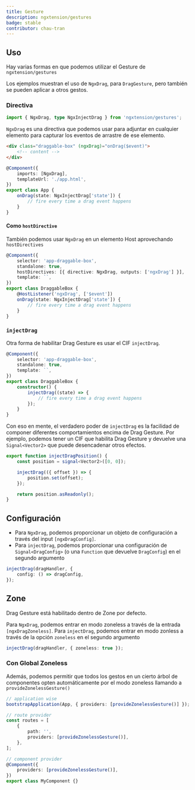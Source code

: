 ```yaml
---
title: Gesture
description: ngxtension/gestures
badge: stable
contributor: chau-tran
---
```



## Uso

Hay varias formas en que podemos utilizar el Gesture de `ngxtension/gestures`

Los ejemplos muestran el uso de `NgxDrag`, para `DragGesture`, pero también se pueden aplicar a otros gestos.

### Directiva

```ts
import { NgxDrag, type NgxInjectDrag } from 'ngxtension/gestures';
```

`NgxDrag` es una directiva que podemos usar para adjuntar en cualquier elemento para capturar los eventos de arrastre de ese elemento.

<Tabs>
	<TabItem label="html">

```html
<div class="draggable-box" (ngxDrag)="onDrag($event)">
	<!-- content -->
</div>
```

  </TabItem>
	<TabItem label="ts">

```ts
@Component({
	imports: [NgxDrag],
	templateUrl: './app.html',
})
export class App {
	onDrag(state: NgxInjectDrag['state']) {
		// fire every time a drag event happens
	}
}
```

  </TabItem>
</Tabs>

#### Como `hostDirective`

También podemos usar `NgxDrag` en un elemento Host aprovechando `hostDirectives`

```ts
@Component({
	selector: 'app-draggable-box',
	standalone: true,
	hostDirectives: [{ directive: NgxDrag, outputs: ['ngxDrag'] }],
	template: ``,
})
export class DraggableBox {
	@HostListener('ngxDrag', ['$event'])
	onDrag(state: NgxInjectDrag['state']) {
		// fire every time a drag event happens
	}
}
```

### `injectDrag`

Otra forma de habilitar Drag Gesture es usar el CIF `injectDrag`.

```ts
@Component({
	selector: 'app-draggable-box',
	standalone: true,
	template: ``,
})
export class DraggableBox {
	constructor() {
		injectDrag((state) => {
			// fire every time a drag event happens
		});
	}
}
```

Con eso en mente, el verdadero poder de `injectDrag` es la facilidad de componer diferentes comportamientos encima de Drag Gesture.
Por ejemplo, podemos tener un CIF que habilita Drag Gesture y devuelve una `Signal<Vector2>` que puede desencadenar otros efectos.

```ts
export function injectDragPosition() {
	const position = signal<Vector2>([0, 0]);

	injectDrag(({ offset }) => {
		position.set(offset);
	});

	return position.asReadonly();
}
```

## Configuración

- Para `NgxDrag`, podemos proporcionar un objeto de configuración a través del input `[ngxDragConfig]`.
- Para `injectDrag`, podemos proporcionar una configuración de `Signal<DragConfig>` (o una `Function` que devuelve `DragConfig`) en el segundo argumento

```ts
injectDrag(dragHandler, {
	config: () => dragConfig,
});
```

## Zone

Drag Gesture está habilitado dentro de Zone por defecto.

Para `NgxDrag`, podemos entrar en modo zoneless a través de la entrada `[ngxDragZoneless]`.
Para `injectDrag`, podemos entrar en modo zonless a través de la opción `zoneless` en el segundo argumento

```ts
injectDrag(dragHandler, { zoneless: true });
```

### Con Global Zoneless

Además, podemos permitir que todos los gestos en un cierto árbol de componentes opten automáticamente por el modo zoneless llamando a `provideZonelessGesture()`

```ts
// application wise
bootstrapApplication(App, { providers: [provideZonelessGesture()] });

// route provider
const routes = [
	{
		path: '',
		providers: [provideZonelessGesture()],
	},
];

// component provider
@Component({
	providers: [provideZonelessGesture()],
})
export class MyComponent {}
```
